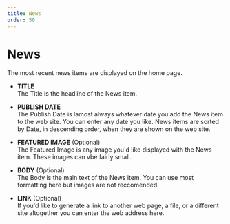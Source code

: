 ```yaml
---
title: News
order: 50
---
```

# News

The most recent news items are displayed on the home page.

* **TITLE**\
    The Title is the headline of the News item. 

* **PUBLISH DATE**\
    The Publish Date is lamost always whatever date you add the News item to the web site. You can enter any date you like. News items are sorted by Date, in descending order, when they are shown on the web site.

* **FEATURED IMAGE** (Optional)\
    The Featured Image is any image you'd like displayed with the News item. These images can vbe fairly small.

* **BODY** (Optional)\
    The Body is the main text of the News item. You can use most formatting here but images are not reccomended.

* **LINK** (Optional)\
    If you'd like to generate a link to another web page, a file, or a different site altogether you can enter the web address here.